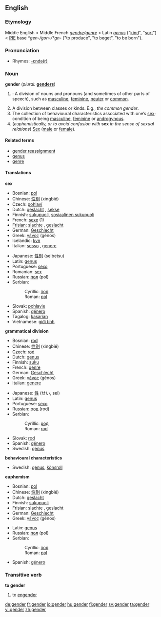 ==English==
===Etymology===
Middle English < Middle French ''[[gendre]]/[[genre]]'' < Latin ''[[genus]]'' ("[[kind]]", "[[sort]]") < [[PIE]] base ''*gen-/gon-/*gn-'' ("to produce", "to beget", "to be born").
{{wikipedia}}

===Pronunciation===
*Rhymes: [[Rhymes:English:-ɛndə(r)|-ɛndə(r)]]

===Noun===
'''gender''' (''plural:'' '''[[genders]]''')

# {{Grammar}}: A division of nouns and pronouns (and sometimes of other parts of speech), such as [[masculine]], [[feminine]], [[neuter]] or [[common]].
# A division between classes or kinds. E.g., ''the common gender''.
# The collection of behavioural characteristics associated with one’s [[sex]]; condition of being [[masculine]], [[feminine]] or [[androgynous]].
# (''euphemistically, or to avoid confusion with'' '''sex''' ''in the sense of sexual relations'') [[Sex]] ([[male]] or [[female]]).

====Related terms====
*[[gender reassignment]]
*[[genus]]
*[[genre]]

====Translations====
'''sex'''
{{top}}
*Bosnian: [[pol]] {{m}}
*Chinese: [[性別]] (xìngbié)
*Czech: [[pohlaví]] 
*Dutch: [[geslacht]] {{n}}, [[sekse]] {{f}}
*Finnish: [[sukupuoli]], [[sosiaalinen sukupuoli]]
*French: [[sexe]] {{m}} (1)
*[[Frisian]]: [[slachte]] {{n}}, [[geslacht]] {{n}}
*German: [[Geschlecht]] {{n}}
*Greek: [[γένος]] (génos) {{n}}
*Icelandic: [[kyn]] {{n}}
*Italian: [[sesso]] {{m}}, [[genere]] {{m}}
{{mid}}
*Japanese: [[性別]] (seibetsu)
*Latin: [[genus]] {{n}}
*Portuguese: [[sexo]] {{m}}
*Romanian: [[sex]] {{n}}
*Russian: [[пол]] (pol) {{m}}
*Serbian:
*:Cyrillic: [[пол]] {{m}}
*:Roman: [[pol]] {{m}}
*Slovak: [[pohlavie]] {{n}}
*Spanish: [[género]] {{m}}
*Tagalog: [[kasarian]] {{n}}
*Vietnamese: [[giới tính]]
{{bottom}}

'''grammatical division'''
{{top}}
*Bosnian: [[rod#Bosnian|rod]] {{m}}
*Chinese: [[性別]] (xìngbié)
*Czech: [[rod#Czech|rod]] {{m}}
*Dutch: [[genus]] {{n}}
*Finnish: [[suku]]
*French: [[genre]] {{m}}
*German: [[Geschlecht]] {{n}}
*Greek: [[γένος]] (génos) {{n}}
*Italian: [[genere]]
{{mid}}
*Japanese: [[性]] (せい, sei)
*Latin: [[genus]]
*Portuguese: [[sexo]] {{m}}
*Russian: [[род]] (rod) {{m}}
*Serbian:
*:Cyrillic: [[род]] {{m}}
*:Roman: [[rod#Serbian|rod]] {{m}}
*Slovak: [[rod#Slovak|rod]] {{m}}
*Spanish: [[género]] {{m}}
*Swedish: [[genus]] {{n}}
{{bottom}}

'''behavioural characteristics'''
{{top}}
{{mid}}
*Swedish: [[genus]], [[könsroll]]
{{bottom}}

'''euphemism'''
{{top}}
*Bosnian: [[pol]] {{m}}
*Chinese: [[性別]] (xìngbié)
*Dutch: [[geslacht]] {{n}}
*Finnish: [[sukupuoli]]
*[[Frisian]]: [[slachte]] {{n}}, [[geslacht]] {{n}}
*German: [[Geschlecht]] {{n}}
*Greek: [[γένος]] (génos) {{n}}
{{mid}}
*Latin: [[genus]] {{n}}
*Russian: [[пол]] (pol) {{m}}
*Serbian:
*:Cyrillic: [[пол]] {{m}}
*:Roman: [[pol]] {{m}}
*Spanish: [[género]] {{m}}
{{bottom}}

===Transitive verb===
'''to gender'''

# to [[engender]]

[[de:gender]]
[[fr:gender]]
[[io:gender]]
[[hu:gender]]
[[fi:gender]]
[[sv:gender]]
[[ta:gender]]
[[vi:gender]]
[[zh:gender]]